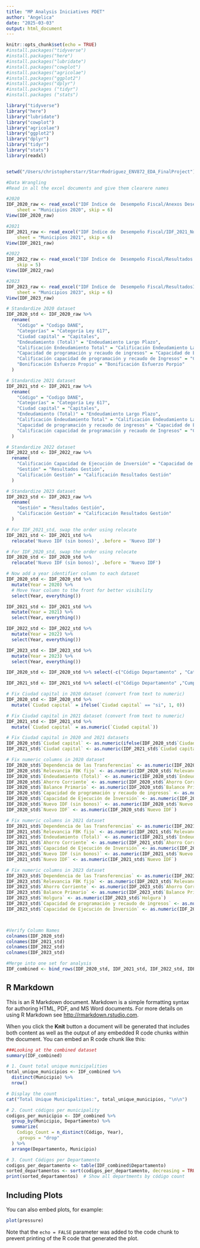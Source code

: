 ```yaml
---
title: "MP Analysis Iniciatives PDET"
author: "Angelica"
date: "2025-03-03"
output: html_document
---
```


```r
knitr::opts_chunk$set(echo = TRUE)
#install.packages("tidyverse")
#install.packages("here")
#install.packages("lubridate")
#install.packages("cowplot")
#install.packages("agricolae")
#install.packages("ggplot2")
#install.packages("dplyr")
#install.packages ("tidyr")
#install.packages ("stats")

library("tidyverse")
library("here")
library("lubridate")
library("cowplot")
library("agricolae")
library("ggplot2")
library("dplyr")
library("tidyr")
library("stats")
library(readxl)


setwd("/Users/christopherstarr/StarrRodriguez_ENV872_EDA_FinalProject")

#Data Wrangling
#Read in all the excel documents and give them clearere names

#2020
IDF_2020_raw <- read_excel("IDF Indice de  Desempeño Fiscal/Anexos Desempeño Fiscal 2020_Nueva Metodología.xlsx", 
    sheet = "Municipios 2020", skip = 6)
View(IDF_2020_raw)

#2021
IDF_2021_raw <- read_excel("IDF Indice de  Desempeño Fiscal/IDF_2021_Nueva_Metodologia.xlsx", 
    sheet = "Municipios 2021", skip = 6)
View(IDF_2021_raw)

#2022
IDF_2022_raw <- read_excel("IDF Indice de  Desempeño Fiscal/Resultados IDF-Nueva Metodología 2022.xlsx", 
    skip = 5)
View(IDF_2022_raw)

#2023
IDF_2023_raw <- read_excel("IDF Indice de  Desempeño Fiscal/ResultadosIDF_Nueva_MetodologIa_2023_Act.xlsx", 
    sheet = "Municipios 2023", skip = 6)
View(IDF_2023_raw)

# Standardize 2020 dataset
IDF_2020_std <- IDF_2020_raw %>%
  rename(
    "Código" = "Codigo DANE",
    "Categorías" = "Categoría Ley 617",
    "Ciudad capital" = "Capitales",
    "Endeudamiento (Total)" = "Endeudamiento Largo Plazo",
    "Calificación Endeudamiento Total" = "Calificación Endeudamiento Largo Plazo",
    "Capacidad de programación y recaudo de ingresos" = "Capacidad de Ejecución de Ingresos",
    "Calificación capacidad de programación y recaudo de Ingresos" = "Calificación Capacidad de Ejecución de Ingresos",
    "Bonificación Esfuerzo Propio" = "Bonificación Esfuerzo Porpio"
  )

# Standardize 2021 dataset
IDF_2021_std <- IDF_2021_raw %>%
  rename(
    "Código" = "Codigo DANE",
    "Categorías" = "Categoría Ley 617",
    "Ciudad capital" = "Capitales",
    "Endeudamiento (Total)" = "Endeudamiento Largo Plazo",
    "Calificación Endeudamiento Total" = "Calificación Endeudamiento Largo Plazo",
    "Capacidad de programación y recaudo de ingresos" = "Capacidad de Ejecución de Ingresos",
    "Calificación capacidad de programación y recaudo de Ingresos" = "Calificación Capacidad de Ejecución de Ingresos"
  )

# Standardize 2022 dataset
IDF_2022_std <- IDF_2022_raw %>%
  rename(
    "Calificación Capacidad de Ejecución de Inversión" = "Capacidad de Ejecución de Inversión *", 
    "Gestión" = "Resultados Gestión",
    "Calificación Gestión" = "Calificación Resultados Gestión"
  )

# Standardize 2023 dataset
IDF_2023_std <- IDF_2023_raw %>%
  rename(
    "Gestión" = "Resultados Gestión",
    "Calificación Gestión" = "Calificación Resultados Gestión"
  )

# For IDF_2021_std, swap the order using relocate
IDF_2021_std <- IDF_2021_std %>%
  relocate('Nuevo IDF (sin bonos)', .before = 'Nuevo IDF') 

# For IDF_2020_std, swap the order using relocate
IDF_2020_std <- IDF_2020_std %>%
  relocate('Nuevo IDF (sin bonos)', .before = 'Nuevo IDF') 

# Now add a year identifier column to each dataset
IDF_2020_std <- IDF_2020_std %>%
  mutate(Year = 2020) %>%
  # Move Year column to the front for better visibility
  select(Year, everything())

IDF_2021_std <- IDF_2021_std %>%
  mutate(Year = 2021) %>%
  select(Year, everything())

IDF_2022_std <- IDF_2022_std %>%
  mutate(Year = 2022) %>%
  select(Year, everything())

IDF_2023_std <- IDF_2023_std %>%
  mutate(Year = 2023) %>%
  select(Year, everything())

IDF_2020_std <- IDF_2020_std %>% select(-c("Código Departamento" , "Categoría Ruralidad","Cumplimiento conjunto Ley 617 de 2000" ))

IDF_2021_std <- IDF_2021_std %>% select(-c("Código Departamento" ,"Cumplimiento conjunto Ley 617 de 2000" ))

# Fix Ciudad capital in 2020 dataset (convert from text to numeric)
IDF_2020_std <- IDF_2020_std %>%
  mutate(`Ciudad capital` = ifelse(`Ciudad capital` == "si", 1, 0))

# Fix Ciudad capital in 2021 dataset (convert from text to numeric)
IDF_2021_std <- IDF_2021_std %>%
  mutate(`Ciudad capital` = as.numeric(`Ciudad capital`))

# Fix Ciudad capital in 2020 and 2021 datasets
IDF_2020_std$`Ciudad capital` <- as.numeric(ifelse(IDF_2020_std$`Ciudad capital` == "si", 1, 0))
IDF_2021_std$`Ciudad capital` <- as.numeric(IDF_2021_std$`Ciudad capital`)

# Fix numeric columns in 2020 dataset
IDF_2020_std$`Dependencia de las Transferencias` <- as.numeric(IDF_2020_std$`Dependencia de las Transferencias`)
IDF_2020_std$`Relevancia FBK fijo` <- as.numeric(IDF_2020_std$`Relevancia FBK fijo`)
IDF_2020_std$`Endeudamiento (Total)` <- as.numeric(IDF_2020_std$`Endeudamiento (Total)`)
IDF_2020_std$`Ahorro Corriente` <- as.numeric(IDF_2020_std$`Ahorro Corriente`)
IDF_2020_std$`Balance Primario` <- as.numeric(IDF_2020_std$`Balance Primario`)
IDF_2020_std$`Capacidad de programación y recaudo de ingresos` <- as.numeric(IDF_2020_std$`Capacidad de programación y recaudo de ingresos`)
IDF_2020_std$`Capacidad de Ejecución de Inversión` <- as.numeric(IDF_2020_std$`Capacidad de Ejecución de Inversión`)
IDF_2020_std$`Nuevo IDF (sin bonos)` <- as.numeric(IDF_2020_std$`Nuevo IDF (sin bonos)`)
IDF_2020_std$`Nuevo IDF` <- as.numeric(IDF_2020_std$`Nuevo IDF`)

# Fix numeric columns in 2021 dataset
IDF_2021_std$`Dependencia de las Transferencias` <- as.numeric(IDF_2021_std$`Dependencia de las Transferencias`)
IDF_2021_std$`Relevancia FBK fijo` <- as.numeric(IDF_2021_std$`Relevancia FBK fijo`)
IDF_2021_std$`Endeudamiento (Total)` <- as.numeric(IDF_2021_std$`Endeudamiento (Total)`)
IDF_2021_std$`Ahorro Corriente` <- as.numeric(IDF_2021_std$`Ahorro Corriente`)
IDF_2021_std$`Capacidad de Ejecución de Inversión` <- as.numeric(IDF_2021_std$`Capacidad de Ejecución de Inversión`)
IDF_2021_std$`Nuevo IDF (sin bonos)` <- as.numeric(IDF_2021_std$`Nuevo IDF (sin bonos)`)
IDF_2021_std$`Nuevo IDF` <- as.numeric(IDF_2021_std$`Nuevo IDF`)

# Fix numeric columns in 2023 dataset
IDF_2023_std$`Dependencia de las Transferencias` <- as.numeric(IDF_2023_std$`Dependencia de las Transferencias`)
IDF_2023_std$`Relevancia FBK fijo` <- as.numeric(IDF_2023_std$`Relevancia FBK fijo`)
IDF_2023_std$`Ahorro Corriente` <- as.numeric(IDF_2023_std$`Ahorro Corriente`)
IDF_2023_std$`Balance Primario` <- as.numeric(IDF_2023_std$`Balance Primario`)
IDF_2023_std$`Holgura` <- as.numeric(IDF_2023_std$`Holgura`)
IDF_2023_std$`Capacidad de programación y recaudo de ingresos` <- as.numeric(IDF_2023_std$`Capacidad de programación y recaudo de ingresos`)
IDF_2023_std$`Capacidad de Ejecución de Inversión` <- as.numeric(IDF_2023_std$`Capacidad de Ejecución de Inversión`)



#Verify Column Names
colnames(IDF_2020_std)
colnames(IDF_2021_std)
colnames(IDF_2022_std)
colnames(IDF_2023_std)

#Merge into one set for analysis
IDF_combined <- bind_rows(IDF_2020_std, IDF_2021_std, IDF_2022_std, IDF_2023_std)

```

## R Markdown

This is an R Markdown document. Markdown is a simple formatting syntax for authoring HTML, PDF, and MS Word documents. For more details on using R Markdown see <http://rmarkdown.rstudio.com>.

When you click the **Knit** button a document will be generated that includes both content as well as the output of any embedded R code chunks within the document. You can embed an R code chunk like this:

```r
###Looking at the combined dataset
summary(IDF_combined)

# 1. Count total unique municipalities
total_unique_municipios <- IDF_combined %>%
  distinct(Municipio) %>%
  nrow()

# Display the count
cat("Total Unique Municipalities:", total_unique_municipios, "\n\n")

# 2. Count códigos per municipality
codigos_per_municipio <- IDF_combined %>%
  group_by(Municipio, Departamento) %>%
  summarize(
    Codigo_Count = n_distinct(Código, Year),
    .groups = "drop"
  ) %>%
  arrange(Departamento, Municipio)

# 3. Count Códigos per Departamento
codigos_per_departamento <- table(IDF_combined$Departamento)
sorted_departamentos <- sort(codigos_per_departamento, decreasing = TRUE)
print(sorted_departamentos)  # Show all departments by código count
```

## Including Plots

You can also embed plots, for example:

```r
plot(pressure)
```

Note that the `echo = FALSE` parameter was added to the code chunk to prevent printing of the R code that generated the plot.
